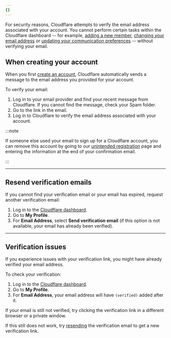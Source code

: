 ```yaml
---
{}
---
```


For security reasons, Cloudflare attempts to verify the email address associated with your account. You cannot perform certain tasks within the Cloudflare dashboard -- for example, [adding a new member](/fundamentals/manage-members/manage/#add-account-members), [changing your email address](/fundamentals/user-profiles/change-password-or-email/#change-email-address) or [updating your communication preferences](/fundamentals/user-profiles/customize-account/#notifications) -- without verifying your email.

## When creating your account

When you first [create an account](/fundamentals/account/create-account/), Cloudflare automatically sends a message to the email address you provided for your account.

To verify your email:

1. Log in to your email provider and find your recent message from Cloudflare. If you cannot find the message, check your Spam folder.
2. Go to the link in the email.
3. Log in to Cloudflare to verify the email address associated with your account.

:::note


If someone else used your email to sign up for a Cloudflare account, you can remove this account by going to our [unintended registration](https://dash.cloudflare.com/unintended-registration) page and entering the information at the end of your confirmation email.


:::

***

## Resend verification emails

If you cannot find your verification email or your email has expired, request another verification email:

1. Log in to the [Cloudflare dashboard](https://dash.cloudflare.com).
2. Go to **My Profile**.
3. For **Email Address**, select **Send verification email** (if this option is not available, your email has already been verified).

***

## Verification issues

If you experience issues with your verification link, you might have already verified your email address.

To check your verification:

1. Log in to the [Cloudflare dashboard](https://dash.cloudflare.com).
2. Go to **My Profile**.
3. For **Email Address**, your email address will have `(verified)` added after it.

If your email is still not verified, try clicking the verification link in a different browser or a private window.

If this still does not work, try [resending](#resend-verification-emails) the verification email to get a new verification link.
